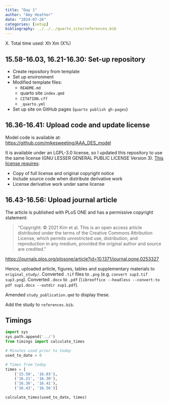 ```yaml
---
title: "Day 1"
author: "Amy Heather"
date: "2024-07-26"
categories: [setup]
bibliography: ../../../quarto_site/references.bib
---
```


::: {.callout-note}

X. Total time used: Xh Xm (X%)

:::

## 15.58-16.03, 16.21-16.30: Set-up repository

* Create repository from template
* Set up environment
* Modified template files:
    * `README.md`
    * quarto site `index.qmd`
    * `CITATION.cff`
    * `_quarto.yml`
* Set up site on GitHub pages (`quarto publish gh-pages`)

## 16.36-16.41: Upload code and update license

Model code is available at: <https://github.com/mikesweeting/AAA_DES_model>

It is available under an LGPL-3.0 license, so I updated this repository to use the same license (GNU LESSER GENERAL PUBLIC LICENSE Version 3). [This license requires](https://fossa.com/blog/open-source-software-licenses-101-lgpl-license/):

* Copy of full license and original copyright notice
* Include source code when distribute derivative work
* License derivative work under same license

## 16.43-16.56: Upload journal article

The article is published with PLoS ONE and has a permissive copyright statement:

> "Copyright: © 2021 Kim et al. This is an open access article distributed under the terms of the Creative Commons Attribution License, which permits unrestricted use, distribution, and reproduction in any medium, provided the original author and source are credited."

<https://journals.plos.org/plosone/article?id=10.1371/journal.pone.0253327>

Hence, uploaded article, figures, tables and supplementary materials to `original_study/`. Converted `.tif` files to `.png` (e.g. `convert sup3.tif sup3.png`). Converted `.docx` to `.pdf` (`libreoffice --headless --convert-to pdf sup1.docx --outdir sup1.pdf`).

Amended `study_publication.qmd` to display these.

Add the study to `references.bib`.

## Timings

```python
import sys
sys.path.append('../')
from timings import calculate_times

# Minutes used prior to today
used_to_date = 0

# Times from today
times = [
    ('15.58', '16.03'),
    ('16.21', '16.30'),
    ('16.36', '16.41'),
    ('16.43', '16.56')]

calculate_times(used_to_date, times)
```